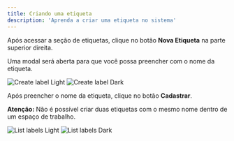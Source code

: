 ```yaml
---
title: Criando uma etiqueta
description: 'Aprenda a criar uma etiqueta no sistema'
---
```


Após acessar a seção de etiquetas, clique no botão **Nova Etiqueta** na parte superior direita.

Uma modal será aberta para que você possa preencher com o nome da etiqueta.
<Frame>
  <img
    className="block dark:hidden"
    src="/images/tags/create-tag-light.png"
    alt="Create label Light"
  />
  <img
    className="hidden dark:block"
    src="/images/tags/create-tag-dark.png"
    alt="Create label Dark"
  />
</Frame>

Após preencher o nome da etiqueta, clique no botão **Cadastrar**.

<Warning>**Atenção:** Não é possível criar duas etiquetas com o mesmo nome dentro de um espaço de trabalho.</Warning>

<Frame>
  <img
    className="block dark:hidden"
    src="/images/tags/tag-list-light.png"
    alt="List labels Light"
  />
  <img
    className="hidden dark:block"
    src="/images/tags/tag-list-dark.png"
    alt="List labels Dark"
  />
</Frame>